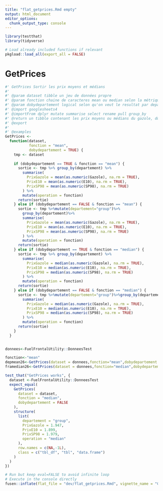 ```yaml
---
title: "flat_getprices.Rmd empty"
output: html_document
editor_options: 
  chunk_output_type: console
---
```


```r
library(testthat)
library(tidyverse)
```

```r
# Load already included functions if relevant
pkgload::load_all(export_all = FALSE)
```


# GetPrices

```r
#' GetPrices Sortir les prix moyens et médians
#'
#' @param dataset tibble un jeu de données propre
#' @param fonction chaine de caracteres mean ou median selon la métrique souhaite
#' @param dobydepartement logical selon qu'on veut le resultat par departement ou agrégé
#' @import googlesheets4
#' @importFrom dplyr mutate summarise select rename pull group_by
#' @return un tibble contenant les prix moyens ou médians du gazole, du SP98 et du E10
#' @export
#'
#' @examples
GetPrices <-
  function(dataset,
           fonction = "mean",
           dobydepartement = TRUE) {
    tmp <- dataset
    
    if (dobydepartement == TRUE & fonction == "mean") {
      sortie <- tmp %>% group_by(departement) %>%
        summarise(
          PrixGazole = mean(as.numeric(Gazole), na.rm = TRUE),
          PrixE10 = mean(as.numeric(E10), na.rm = TRUE),
          PrixSP98 = mean(as.numeric(SP98), na.rm = TRUE)
        ) %>%
        mutate(operation = fonction)
      return(sortie)
    } else if (dobydepartement == FALSE & fonction == "mean") {
      sortie <- tmp %>%mutate(departement="group")%>%
        group_by(departement)%>%
        summarise(
          PrixGazole = mean(as.numeric(Gazole), na.rm = TRUE),
          PrixE10 = mean(as.numeric(E10), na.rm = TRUE),
          PrixSP98 = mean(as.numeric(SP98), na.rm = TRUE)
        ) %>%
        mutate(operation = fonction)
      return(sortie)
    } else if (dobydepartement == TRUE & fonction == "median") {
      sortie <- tmp %>% group_by(departement) %>%
        summarise(
          PrixGazole = median(as.numeric(Gazole), na.rm = TRUE),
          PrixE10 = median(as.numeric(E10), na.rm = TRUE),
          PrixSP98 = median(as.numeric(SP98), na.rm = TRUE)
        ) %>%
        mutate(operation = fonction)
      return(sortie)
    } else if (dobydepartement == FALSE & fonction == "median") {
      sortie <- tmp %>%mutate(departement="group")%>%group_by(departement)%>%
        summarise(
          PrixGazole = median(as.numeric(Gazole), na.rm = TRUE),
          PrixE10 = median(as.numeric(E10), na.rm = TRUE),
          PrixSP98 = median(as.numeric(SP98), na.rm = TRUE)
        ) %>%
        mutate(operation = fonction)
      return(sortie)
    }
  }
  


```

```r
donnees<-FuelFrontalUtility::DonneesTest

fonction<-"mean"
depmean26<-GetPrices(dataset = donnees,fonction="mean",dobydepartement = TRUE )
framedian26<-GetPrices(dataset = donnees,fonction="median",dobydepartement = FALSE )
```

```r
test_that("GetPrices works", {
  dataset <-FuelFrontalUtility::DonneesTest
  expect_equal(
    GetPrices(
      dataset = dataset,
      fonction = "median",
      dobydepartement = FALSE
    ),
    structure(
      list(
        departement = "group",
        PrixGazole = 1.947,
        PrixE10 = 1.899,
        PrixSP98 = 1.979,
        operation = "median"
      ),
      row.names = c(NA,-1L),
      class = c("tbl_df", "tbl", "data.frame")
    )
  )
})
```



```r
# Run but keep eval=FALSE to avoid infinite loop
# Execute in the console directly
fusen::inflate(flat_file = "dev/flat_getprices.Rmd", vignette_name = "GetPrices")
```

